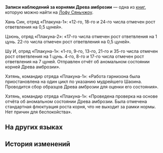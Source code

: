 {{Книга Инфобокс
|id           = 236
|Название     = Записи наблюдений за корнями Древа амброзии
|Изображение  = Item The Xianzhou Luofu Readable 4.png
|Мир          = Лофу Сяньчжоу
|Томов        = 1
|Автор        = <!--нужно добавить-->
|Описание     = Видьядхара Лофу было велено непрерывно наблюдать за остатками Древа амброзии на любые признаки возрождения.
|Том1         = {{tx}}
|Источник1    = {{tx|Отсутствует источник}}
|Персонажи    = 
|Фракции      = 
}}
'''Записи наблюдений за корнями Древа амброзии''' — одна из [[Книги|книг]], которую можно найти на [[Лофу Сяньчжоу]].
<!--
==Получение==
<gallery>
Книга НАЗВАНИЕ.png|НАЗВАНИЕ
Локация НАЗВАНИЕ.png|Расположение на карте. Ближайший пространственный якорь «[[НАЗВАНИЕ]]»
</gallery>
-->
{{Размер|36|Данный монумент возведён в 8000 году по звёздному календарю на самом дне Лунных глубин. С его помощью хранители жемчуга записывают изменения корней Древа амброзии. Использование посторонними людьми строго запрещено.}}

Хань Син, отряд «Плакуна-1»: «12-го, 18-го и 24-го числа отмечен рост ответвления на 0,5 цуней».

Цзюнь, отряд «Плакуна-2»: «17-го числа отмечен рост ответвления на 1 цунь. 22-го числа отмечен рост ответвления на 0,5 цуней».

Шу И, отряд «Плакуна-1»: «1-го, 9-го, 13-го, 21-го и 35-го числа отмечен рост ответвления на 1 цунь. 4-го, 8-го и 17-го числа отмечен рост ответвления на 7 цуней. Отправлен отчёт об аномальном состоянии корней Древа амброзии».

Хэтянь, командир отряда «Плакуна-1»: «Работа гарнизона была приостановлена на один цикл по указанию мудрейшего Шаоина. Проводится сбор образцов Древа амброзии для оценки его состояния».

Хэтянь, командир отряда «Плакуна-1»: «Проведена проверка на основе отчёта об аномальном состоянии Древа амброзии. Была отмечена стандартная флюктуация роста корня, что не выходит за рамки нормы. Нет причин для беспокойства».

==На других языках==
{{На других языках
|en   = Observational Monument on the Roots of the Arbor
|zhs  = 建木玄根观测记录碑
|zht  = 建木玄根觀測記錄碑
|ja   = 建木の玄根の観測記録碑
|ko   = 불멸의 거목 현근 관측 기록비
|es   = Monumento observacional de las raíces del Árbol de la Ambrosía
|fr   = Monument d'observation sur les racines de l'Arbre d'ambroisie
|ru   = Записи наблюдений за корнями Древа амброзии
|th   = แผ่นจารึกการสังเกตรากไม้แห่ง Arbor
|vi   = Bia Ghi Chép Quan Trắc Gốc Rễ Cây Kiến Tạo
|de   = Monument zur Beobachtung der Baumwurzeln
|id   = Monumen Observasi Akar Arbor
|pt   = Monumento Observacional das Raízes da Árvore
}}

==История изменений==
{{История изменений|2.7}}
